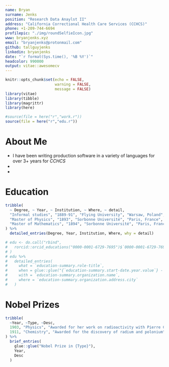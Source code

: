 ```yaml
---
name: Bryan
surname: Jenks
position: "Research Data Anaylst II"
address: "California Correctional Health Care Services (CCHCS)"
phone: +1-209-744-6694
profilepic: "./img/roundSelfieIcon.jpg"
www: bryanjenks.xyz
email: "bryanjenks@protonmail.com"
github: tallguyjenks
linkedin: bryanjenks
date: "`r format(Sys.time(), '%B %Y')`"
headcolor: 990000
output: vitae::awesomecv
---
```


```r
knitr::opts_chunk$set(echo = FALSE, 
                      warning = FALSE, 
                      message = FALSE)
library(vitae)
library(tibble)
library(magrittr)
library(here)

#source(file = here("r","work.r"))
source(file = here("r","edu.r"))
```

# About Me

 * I have been writing production software in a variety of languages for over 3+ years for _CCHCS_
 * 
 * 

# Education

```r

tribble(
  ~ Degree, ~ Year, ~ Institution, ~ Where, ~ detail,
  "Informal studies", "1889-91", "Flying University", "Warsaw, Poland", "because life is awesome",
  "Master of Physics", "1893", "Sorbonne Université", "Paris, France", "beacause i was meant to live bitch",
  "Master of Mathematics", "1894", "Sorbonne Université", "Paris, France", "because im a mutha fuckin boss"
) %>% 
  detailed_entries(Degree, Year, Institution, Where, why = detail)

# edu <- do.call("rbind",
#   rorcid::orcid_educations("0000-0001-6729-7695")$`0000-0001-6729-7695`$`affiliation-group`$summaries
# )
# edu %>%
#   detailed_entries(
#     what = `education-summary.role-title`,
#     when = glue::glue("{`education-summary.start-date.year.value`} - {`education-summary.end-date.year.value`}"),
#     with = `education-summary.organization.name`,
#     where = `education-summary.organization.address.city`
#   )
```

# Nobel Prizes

```r
tribble(
  ~Year, ~Type, ~Desc,
  1903, "Physics", "Awarded for her work on radioactivity with Pierre Curie and Henri Becquerel",
  1911, "Chemistry", "Awarded for the discovery of radium and polonium"
) %>% 
  brief_entries(
    glue::glue("Nobel Prize in {Type}"),
    Year, 
    Desc
  )
```



